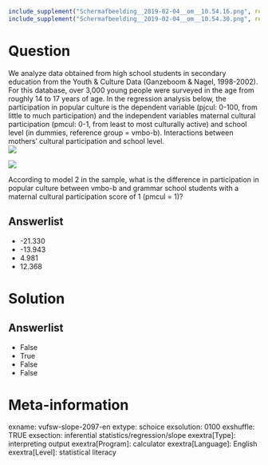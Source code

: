 ```r
include_supplement("Schermafbeelding__2019-02-04__om__10.54.16.png", recursive = TRUE)
include_supplement("Schermafbeelding__2019-02-04__om__10.54.30.png", recursive = TRUE)
```

Question
========
We analyze data obtained from high school students in secondary education from the Youth & Culture Data (Ganzeboom & Nagel, 1998-2002). For this database, over 3,000 young people were surveyed in the age from roughly 14 to 17 years of age. In the regression analysis below, the participation in popular culture is the dependent variable (pjcul: 0-100, from little to much participation) and the independent variables maternal cultural participation (pmcul: 0-1, from least to most culturally active) and school level (in dummies, reference group = vmbo-b). Interactions between mothers' cultural participation and school level.  
![](Schermafbeelding__2019-02-04__om__10.54.16.png)
  
![](Schermafbeelding__2019-02-04__om__10.54.30.png)
  
According to model 2 in the sample, what is the difference in participation in popular culture between vmbo-b and grammar school students with a maternal cultural participation score of 1 (pmcul = 1)?

Answerlist
----------
* -21.330
* -13.943
* 4.981
* 12.368

Solution
========

Answerlist
----------
* False
* True
* False
* False

Meta-information
================
exname: vufsw-slope-2097-en
extype: schoice
exsolution: 0100
exshuffle: TRUE
exsection: inferential statistics/regression/slope
exextra[Type]: interpreting output
exextra[Program]: calculator
exextra[Language]: English
exextra[Level]: statistical literacy

